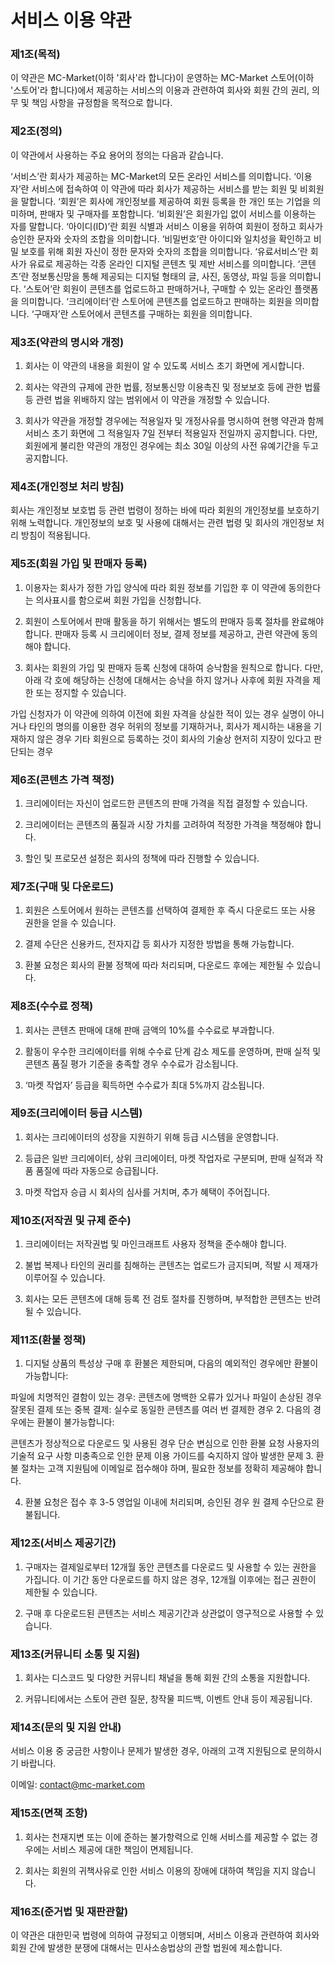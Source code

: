 # 서비스 이용 약관

### 제1조(목적)

이 약관은 MC-Market(이하 '회사'라 합니다)이 운영하는 MC-Market 스토어(이하 '스토어'라 합니다)에서 제공하는 서비스의 이용과 관련하여 회사와 회원 간의 권리, 의무 및 책임 사항을 규정함을 목적으로 합니다.

### 제2조(정의)

이 약관에서 사용하는 주요 용어의 정의는 다음과 같습니다.

‘서비스’란 회사가 제공하는 MC-Market의 모든 온라인 서비스를 의미합니다.
‘이용자’란 서비스에 접속하여 이 약관에 따라 회사가 제공하는 서비스를 받는 회원 및 비회원을 말합니다.
‘회원’은 회사에 개인정보를 제공하여 회원 등록을 한 개인 또는 기업을 의미하며, 판매자 및 구매자를 포함합니다.
‘비회원’은 회원가입 없이 서비스를 이용하는 자를 말합니다.
‘아이디(ID)’란 회원 식별과 서비스 이용을 위하여 회원이 정하고 회사가 승인한 문자와 숫자의 조합을 의미합니다.
‘비밀번호’란 아이디와 일치성을 확인하고 비밀 보호를 위해 회원 자신이 정한 문자와 숫자의 조합을 의미합니다.
‘유료서비스’란 회사가 유료로 제공하는 각종 온라인 디지털 콘텐츠 및 제반 서비스를 의미합니다.
‘콘텐츠’란 정보통신망을 통해 제공되는 디지털 형태의 글, 사진, 동영상, 파일 등을 의미합니다.
‘스토어’란 회원이 콘텐츠를 업로드하고 판매하거나, 구매할 수 있는 온라인 플랫폼을 의미합니다.
‘크리에이터’란 스토어에 콘텐츠를 업로드하고 판매하는 회원을 의미합니다.
‘구매자’란 스토어에서 콘텐츠를 구매하는 회원을 의미합니다.

### 제3조(약관의 명시와 개정)

1. 회사는 이 약관의 내용을 회원이 알 수 있도록 서비스 초기 화면에 게시합니다.

2. 회사는 약관의 규제에 관한 법률, 정보통신망 이용촉진 및 정보보호 등에 관한 법률 등 관련 법을 위배하지 않는 범위에서 이 약관을 개정할 수 있습니다.

3. 회사가 약관을 개정할 경우에는 적용일자 및 개정사유를 명시하여 현행 약관과 함께 서비스 초기 화면에 그 적용일자 7일 전부터 적용일자 전일까지 공지합니다. 다만, 회원에게 불리한 약관의 개정인 경우에는 최소 30일 이상의 사전 유예기간을 두고 공지합니다.

### 제4조(개인정보 처리 방침)

회사는 개인정보 보호법 등 관련 법령이 정하는 바에 따라 회원의 개인정보를 보호하기 위해 노력합니다. 개인정보의 보호 및 사용에 대해서는 관련 법령 및 회사의 개인정보 처리 방침이 적용됩니다.

### 제5조(회원 가입 및 판매자 등록)

1. 이용자는 회사가 정한 가입 양식에 따라 회원 정보를 기입한 후 이 약관에 동의한다는 의사표시를 함으로써 회원 가입을 신청합니다.

2. 회원이 스토어에서 판매 활동을 하기 위해서는 별도의 판매자 등록 절차를 완료해야 합니다. 판매자 등록 시 크리에이터 정보, 결제 정보를 제공하고, 관련 약관에 동의해야 합니다.

3. 회사는 회원의 가입 및 판매자 등록 신청에 대하여 승낙함을 원칙으로 합니다. 다만, 아래 각 호에 해당하는 신청에 대해서는 승낙을 하지 않거나 사후에 회원 자격을 제한 또는 정지할 수 있습니다.

가입 신청자가 이 약관에 의하여 이전에 회원 자격을 상실한 적이 있는 경우
실명이 아니거나 타인의 명의를 이용한 경우
허위의 정보를 기재하거나, 회사가 제시하는 내용을 기재하지 않은 경우
기타 회원으로 등록하는 것이 회사의 기술상 현저히 지장이 있다고 판단되는 경우

### 제6조(콘텐츠 가격 책정)

1. 크리에이터는 자신이 업로드한 콘텐츠의 판매 가격을 직접 결정할 수 있습니다.

2. 크리에이터는 콘텐츠의 품질과 시장 가치를 고려하여 적정한 가격을 책정해야 합니다.

3. 할인 및 프로모션 설정은 회사의 정책에 따라 진행할 수 있습니다.

### 제7조(구매 및 다운로드)

1. 회원은 스토어에서 원하는 콘텐츠를 선택하여 결제한 후 즉시 다운로드 또는 사용 권한을 얻을 수 있습니다.

2. 결제 수단은 신용카드, 전자지갑 등 회사가 지정한 방법을 통해 가능합니다.

3. 환불 요청은 회사의 환불 정책에 따라 처리되며, 다운로드 후에는 제한될 수 있습니다.

### 제8조(수수료 정책)

1. 회사는 콘텐츠 판매에 대해 판매 금액의 10%를 수수료로 부과합니다.

2. 활동이 우수한 크리에이터를 위해 수수료 단계 감소 제도를 운영하며, 판매 실적 및 콘텐츠 품질 평가 기준을 충족할 경우 수수료가 감소됩니다.

3. ‘마켓 작업자’ 등급을 획득하면 수수료가 최대 5%까지 감소됩니다.

### 제9조(크리에이터 등급 시스템)

1. 회사는 크리에이터의 성장을 지원하기 위해 등급 시스템을 운영합니다.

2. 등급은 일반 크리에이터, 상위 크리에이터, 마켓 작업자로 구분되며, 판매 실적과 작품 품질에 따라 자동으로 승급됩니다.

3. 마켓 작업자 승급 시 회사의 심사를 거치며, 추가 혜택이 주어집니다.

### 제10조(저작권 및 규제 준수)

1. 크리에이터는 저작권법 및 마인크래프트 사용자 정책을 준수해야 합니다.

2. 불법 복제나 타인의 권리를 침해하는 콘텐츠는 업로드가 금지되며, 적발 시 제재가 이루어질 수 있습니다.

3. 회사는 모든 콘텐츠에 대해 등록 전 검토 절차를 진행하며, 부적합한 콘텐츠는 반려될 수 있습니다.

### 제11조(환불 정책)

1. 디지털 상품의 특성상 구매 후 환불은 제한되며, 다음의 예외적인 경우에만 환불이 가능합니다:

파일에 치명적인 결함이 있는 경우: 콘텐츠에 명백한 오류가 있거나 파일이 손상된 경우
잘못된 결제 또는 중복 결제: 실수로 동일한 콘텐츠를 여러 번 결제한 경우 2. 다음의 경우에는 환불이 불가능합니다:

콘텐츠가 정상적으로 다운로드 및 사용된 경우
단순 변심으로 인한 환불 요청
사용자의 기술적 요구 사항 미충족으로 인한 문제
이용 가이드를 숙지하지 않아 발생한 문제 3. 환불 절차는 고객 지원팀에 이메일로 접수해야 하며, 필요한 정보를 정확히 제공해야 합니다.

4. 환불 요청은 접수 후 3-5 영업일 이내에 처리되며, 승인된 경우 원 결제 수단으로 환불됩니다.

### 제12조(서비스 제공기간)

1. 구매자는 결제일로부터 12개월 동안 콘텐츠를 다운로드 및 사용할 수 있는 권한을 가집니다. 이 기간 동안 다운로드를 하지 않은 경우, 12개월 이후에는 접근 권한이 제한될 수 있습니다.

2. 구매 후 다운로드된 콘텐츠는 서비스 제공기간과 상관없이 영구적으로 사용할 수 있습니다.

### 제13조(커뮤니티 소통 및 지원)

1. 회사는 디스코드 및 다양한 커뮤니티 채널을 통해 회원 간의 소통을 지원합니다.

2. 커뮤니티에서는 스토어 관련 질문, 창작물 피드백, 이벤트 안내 등이 제공됩니다.

### 제14조(문의 및 지원 안내)

서비스 이용 중 궁금한 사항이나 문제가 발생한 경우, 아래의 고객 지원팀으로 문의하시기 바랍니다.

이메일: contact@mc-market.com

### 제15조(면책 조항)

1. 회사는 천재지변 또는 이에 준하는 불가항력으로 인해 서비스를 제공할 수 없는 경우에는 서비스 제공에 대한 책임이 면제됩니다.

2. 회사는 회원의 귀책사유로 인한 서비스 이용의 장애에 대하여 책임을 지지 않습니다.

### 제16조(준거법 및 재판관할)

이 약관은 대한민국 법령에 의하여 규정되고 이행되며, 서비스 이용과 관련하여 회사와 회원 간에 발생한 분쟁에 대해서는 민사소송법상의 관할 법원에 제소합니다.
